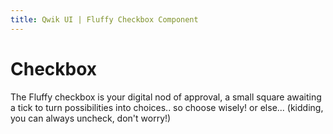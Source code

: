 ```yaml
---
title: Qwik UI | Fluffy Checkbox Component
---
```



# Checkbox

The Fluffy checkbox is your digital nod of approval, a small square awaiting a tick to turn possibilities into choices.. so choose wisely! or else... (kidding, you can always uncheck, don't worry!)
<br/>
<StatusBanner status={statusByComponent.fluffy.Checkbox}/> 
 